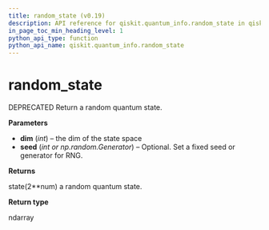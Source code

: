 ```yaml
---
title: random_state (v0.19)
description: API reference for qiskit.quantum_info.random_state in qiskit v0.19
in_page_toc_min_heading_level: 1
python_api_type: function
python_api_name: qiskit.quantum_info.random_state
---
```


<span id="random-state" />

# random\_state

<Function id="qiskit.quantum_info.random_state" isDedicatedPage={true} github="https://github.com/qiskit/qiskit/tree/stable/0.14/qiskit/quantum_info/states/random.py" signature="random_state(dim, seed=None)">
  DEPRECATED Return a random quantum state.

  **Parameters**

  *   **dim** (*int*) – the dim of the state space
  *   **seed** (*int or np.random.Generator*) – Optional. Set a fixed seed or generator for RNG.

  **Returns**

  state(2\*\*num) a random quantum state.

  **Return type**

  ndarray
</Function>

